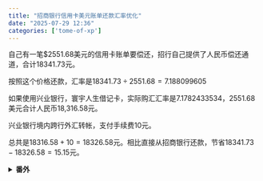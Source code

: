 ```yaml
---
title: "招商银行信用卡美元账单还款汇率优化"
date: "2025-07-29 12:36"
categories: ['tome-of-xp']
---
```


自己有一笔$2551.68美元的信用卡账单要偿还，招行自己提供了人民币偿还通道，合计18341.73元。

按照这个价格还款，汇率是$18341.73\div2551.68 = 7.188099605$

如果使用兴业银行，寰宇人生借记卡，实际购汇汇率是7.1782433534，2551.68美元合计人民币18,316.58元。

兴业银行境内跨行外汇转帐，支付手续费10元。

总共是$18316.58 + 10 = 18326.58$元。相比直接从招商银行还款，节省$18341.73- 18326.58 = 15.15$元。



<details>
  <summary><strong>番外</strong></summary>
你可能会好奇，为了节省15块，搞那么麻烦？

实际情况是这样的：

当时计算招行还款汇率时，意外将18[341]{.underline}.73看成了18[431]{.underline}.73，算得招行汇率为7.2233704853，才有了上述只节省15元的一番操作...

还有可以考虑的路线是使用盈透证券（IB）向境内银行汇款，IB一向以汇率最优为重要特质，并且据称每月第一次汇款是免费的，不过自己还没有实践过。

</details>


